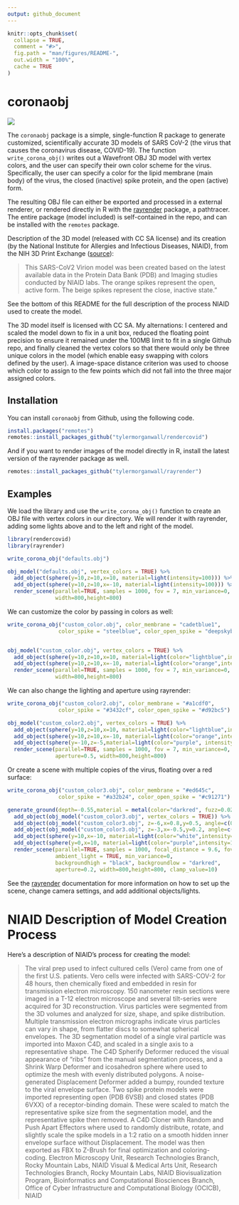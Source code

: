 ```yaml
---
output: github_document
---
```


```r
knitr::opts_chunk$set(
  collapse = TRUE,
  comment = "#>",
  fig.path = "man/figures/README-",
  out.width = "100%",
  cache = TRUE
)
```

# coronaobj

<img src="man/figures/coronasmallcomp.gif" ></img>

The `coronaobj` package is a simple, single-function R package to generate customized, scientifically accurate 3D models of SARS CoV-2 (the virus that causes the coronavirus disease, COVID-19). The function `write_corona_obj()` writes out a  Wavefront OBJ 3D model with vertex colors, and the user can specify their own color scheme for the virus. Specifically, the user can specify a color for the lipid membrane (main body) of the virus, the closed (inactive) spike protein, and the open (active) form. 

The resulting OBJ file can either be exported and processed in a external renderer, or rendered directly in R with the [rayrender](www.rayrender.net) package, a pathtracer. The entire package (model included) is self-contained in the repo, and can be installed with the `remotes` package.

Description of the 3D model (released with CC SA license) and its creation (by the National Institute for Allergies and Infectious Diseases, NIAID), from the NIH 3D Print Exchange ([source](https://3dprint.nih.gov/discover/3dpx-013323)):

> This SARS-CoV2 Virion model was been created based on the latest available data in the Protein Data Bank (PDB) and   Imaging studies conducted by NIAID labs. The orange spikes represent the open, active form. The beige spikes represent the close, inactive state."

See the bottom of this README for the full description of the process NIAID used to create the model.

The 3D model itself is licensed with CC SA. My alternations: I centered and scaled the model down to fix in a unit box, reduced the floating point precision to ensure it remained under the 100MB limit to fit in a single Github repo, and finally cleaned the vertex colors so that there would only be three unique colors in the model (which enable easy swapping with colors defined by the user). A image-space distance criterion was used to choose which color to assign to the few points which did not fall into the three major assigned colors.

## Installation

You can install `coronaobj` from Github, using the following code.

```r

install.packages("remotes")
remotes::install_packages_github("tylermorganwall/rendercovid")

```

And if you want to render images of the model directly in R, install the latest version of the rayrender package as well.

```r

remotes::install_packages_github("tylermorganwall/rayrender")

```

## Examples

We load the library and use the `write_corona_obj()` function to create an OBJ file with vertex colors in our directory. We will render it with rayrender, adding some lights above and to the left and right of the model.

```r
library(rendercovid)
library(rayrender)

write_corona_obj("defaults.obj")

obj_model("defaults.obj", vertex_colors = TRUE) %>%
  add_object(sphere(y=10,z=10,x=10, material=light(intensity=100))) %>%
  add_object(sphere(y=10,z=10,x=-10, material=light(intensity=100))) %>%
  render_scene(parallel=TRUE, samples = 1000, fov = 7, min_variance=0, focal_distance = 9.6,
               width=800,height=800)

```



We can customize the color by passing in colors as well:

```r

write_corona_obj("custom_color.obj", color_membrane = "cadetblue1",
                color_spike = "steelblue", color_open_spike = "deepskyblue1")


obj_model("custom_color.obj", vertex_colors = TRUE) %>%
  add_object(sphere(y=10,z=10,x=10, material=light(color="lightblue",intensity=100))) %>%
  add_object(sphere(y=10,z=10,x=-10, material=light(color="orange",intensity=100))) %>%
  render_scene(parallel=TRUE, samples = 1000, fov = 7, min_variance=0, focal_distance = 9.6,
               width=800,height=800)

```



We can also change the lighting and aperture using rayrender:

```r

write_corona_obj("custom_color2.obj", color_membrane = "#a1cdf0",
                color_spike = "#3432cf", color_open_spike = "#d92bc5")

obj_model("custom_color2.obj", vertex_colors = TRUE) %>%
  add_object(sphere(y=10,z=10,x=10, material=light(color="lightblue",intensity=160))) %>%
  add_object(sphere(y=10,z=10,x=-10, material=light(color="orange",intensity=160))) %>%
  add_object(sphere(y=-10,z=-5,material=light(color="purple", intensity = 160))) %>%
  render_scene(parallel=TRUE, samples = 1000, fov = 7, min_variance=0, focal_distance = 9.6,
               aperture=0.5, width=800,height=800)

```



Or create a scene with multiple copies of the virus, floating over a red surface:

```r

write_corona_obj("custom_color3.obj", color_membrane = "#ed645c",
                color_spike = "#a32b24", color_open_spike = "#c91271")

generate_ground(depth=-0.55,material = metal(color="darkred", fuzz=0.025)) %>%
  add_object(obj_model("custom_color3.obj", vertex_colors = TRUE)) %>%
  add_object(obj_model("custom_color3.obj", z=-6,x=0.8,y=0.5, angle=c(0,90,0),vertex_colors = TRUE)) %>%
  add_object(obj_model("custom_color3.obj", z=-3,x=-0.5,y=0.2, angle=c(0,180,0), vertex_colors = TRUE)) %>%
  add_object(sphere(y=10,x=-10, material=light(color="white",intensity=100))) %>%
  add_object(sphere(y=0,x=10, material=light(color="purple",intensity=100))) %>%
  render_scene(parallel=TRUE, samples = 1000, focal_distance = 9.6, fov=10,
               ambient_light = TRUE, min_variance=0,
               backgroundhigh = "black", backgroundlow = "darkred",
               aperture=0.2, width=800,height=800, clamp_value=10)

```



See the [rayrender](www.rayrender.net) documentation for more information on how to set up the scene, change camera settings, and add additional objects/lights.

# NIAID Description of Model Creation Process

Here's a description of NIAID's process for creating the model:

> The viral prep used to infect cultured cells (Vero) came from one of the first U.S. patients. Vero cells were
  infected with SARS-COV-2 for 48 hours, then chemically fixed and embedded in resin for transmission electron
  microscopy. 150 nanometer resin sections were imaged in a T-12 electron microscope and several tilt-series were
  acquired for 3D reconstruction. Virus particles were segmented from the 3D volumes and analyzed for size, shape,
  and spike distribution. Multiple transmission electron micrographs indicate virus particles can vary in shape, from
  flatter discs to somewhat spherical envelopes. The 3D segmentation model of a single viral particle was imported
  into Maxon C4D, and scaled in a single axis to a representative shape. The C4D Spherify Deformer reduced the visual
  appearance of “ribs” from the manual segmentation process, and a Shrink Warp Deformer and icosahedron sphere where
  used to optimize the mesh with evenly distributed polygons. A noise-generated Displacement Deformer added a bumpy,
  rounded texture to the viral envelope surface. Two spike protein models were imported representing open (PDB 6VSB)
  and closed states (PDB 6VXX) of a receptor-binding domain. These were scaled to match the representative spike size
  from the segmentation model, and the representative spike then removed. A C4D Cloner with Random and Push Apart
  Effectors where used to randomly distribute, rotate, and slightly scale the spike models in a 1:2 ratio on a smooth
  hidden inner envelope surface without Displacement. The model was then exported as FBX to Z-Brush for final
  optimization and coloring-coding.
  Electron Microscopy Unit, Research Technologies Branch, Rocky Mountain Labs, NIAID
  Visual & Medical Arts Unit, Research Technologies Branch, Rocky Mountain Labs, NIAID
  Biovisualization Program, Bioinformatics and Computational Biosciences Branch, Office of Cyber Infrastructure and
  Computational Biology (OCICB), NIAID
